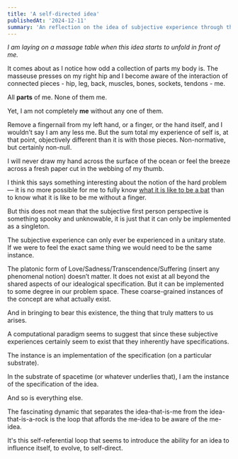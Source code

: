 ```yaml
---
title: 'A self-directed idea'
publishedAt: '2024-12-11'
summary: 'An reflection on the idea of subjective experience through the lens of computation'
---
```


_I am laying on a massage table when this idea starts to unfold in front of me._

It comes about as I notice how odd a collection of parts my body is. The masseuse presses on my right hip and I become aware of the interaction of connected pieces - hip, leg, back, muscles, bones, sockets, tendons - me.

All **parts** of me. None of them me.

Yet, I am not completely **me** without any one of them.

Remove a fingernail from my left hand, or a finger, or the hand itself, and I wouldn’t say I am any less me. But the sum total my experience of self is, at that point, objectively different than it is with those pieces. Non-normative, but certainly non-null.

I will never draw my hand across the surface of the ocean or feel the breeze across a fresh paper cut in the webbing of my thumb.

I think this says something interesting about the notion of the hard problem — it is no more possible for me to fully know [what it is like to be a bat](https://www.sas.upenn.edu/~cavitch/pdf-library/Nagel_Bat.pdf) than to know what it is like to be me without a finger.

But this does not mean that the subjective first person perspective is something spooky and unknowable, it is just that it can only be implemented as a singleton.

The subjective experience can only ever be experienced in a unitary state. If we were to feel the exact same thing we would need to be the same instance.

The platonic form of Love/Sadness/Transcendence/Suffering (insert any phenomenal notion) doesn’t matter. It does not exist at all beyond the shared aspects of our idealogical specification. But it can be implemented to some degree in our problem space. These coarse-grained instances of the concept are what actually exist.

And in bringing to bear this existence, the thing that truly matters to us arises.

A computational paradigm seems to suggest that since these subjective experiences certainly seem to exist that they inherently have specifications.

The instance is an implementation of the specification (on a particular substrate).

In the substrate of spacetime (or whatever underlies that), I am the instance of the specification of the idea.

And so is everything else.

The fascinating dynamic that separates the idea-that-is-me from the idea-that-is-a-rock is the loop that affords the me-idea to be aware of the me-idea.

It's this self-referential loop that seems to introduce the ability for an idea to influence itself, to evolve, to self-direct.
